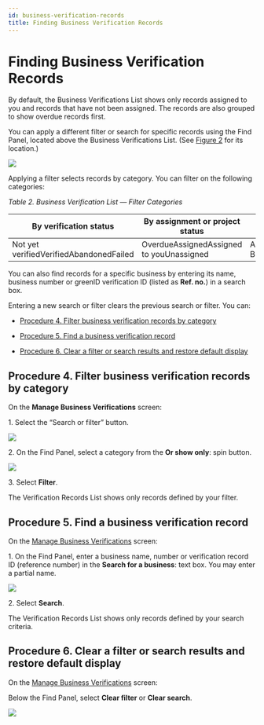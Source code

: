 ```yaml
---
id: business-verification-records
title: Finding Business Verification Records
---
```


# Finding Business Verification Records

By default, the Business Verifications List shows only records assigned to you and records that have not been assigned. The records are also grouped to show overdue records first.

You can apply a different filter or search for specific records using the Find Panel, located above the Business Verifications List. (See [Figure 2](https://vixverify.atlassian.net/wiki/spaces/GREEN/pages/492470563/Manage+Business+Verifications#ManageBusinessVerifications-Figure2) for its location.)

![](/img/bus-admin-panel5.png)



Applying a filter selects records by category. You can filter on the following categories:

*Table 2. Business Verification List — Filter Categories*

| **By verification status**              | **By assignment or project status**      | **By all**     |
| --------------------------------------- | ---------------------------------------- | -------------- |
| Not yet verifiedVerifiedAbandonedFailed | OverdueAssignedAssigned to youUnassigned | All Businesses |

You can also find records for a specific business by entering its name, business number or greenID verification ID (listed as **Ref. no.**) in a search box.

Entering a new search or filter clears the previous search or filter. You can:



- [Procedure 4. Filter business verification records by category](https://vixverify.atlassian.net/wiki/spaces/GREEN/pages/492339625/Finding+business+verification+records?atl_f=PAGETREE#Findingbusinessverificationrecords-procedure4Procedure4.Filterbusinessverificationrecordsbycategory)

- [Procedure 5. Find a business verification record](https://vixverify.atlassian.net/wiki/spaces/GREEN/pages/492339625/Finding+business+verification+records?atl_f=PAGETREE#Findingbusinessverificationrecords-procedure5Procedure5.Findabusinessverificationrecord)

- [Procedure 6. Clear a filter or search results and restore default display](https://vixverify.atlassian.net/wiki/spaces/GREEN/pages/492339625/Finding+business+verification+records?atl_f=PAGETREE#Findingbusinessverificationrecords-procedure6Procedure6.Clearafilterorsearchresultsandrestoredefaultdisplay)

## Procedure 4. Filter business verification records by category

On the **Manage Business Verifications** screen:

1\. Select the “Search or filter” button.

![](/img/bus-admin-panel6.png)



2\. On the Find Panel, select a category from the **Or show only**: spin button.

![](/img/bus-admin-panel7.png)



3\. Select **Filter**.

The Verification Records List shows only records defined by your filter.

## Procedure 5. Find a business verification record

On the [Manage Business Verifications](https://vixverify.atlassian.net/wiki/spaces/GREEN/pages/492470563/Manage+Business+Verifications) screen:

1\. On the Find Panel, enter a business name, number or verification record ID (reference number) in the **Search for a business**: text box. You may enter a partial name.

![](/img/bus-admin-panel8.png)



2\. Select **Search**.

The Verification Records List shows only records defined by your search criteria.

## Procedure 6. Clear a filter or search results and restore default display

On the [Manage Business Verifications](https://vixverify.atlassian.net/wiki/spaces/GREEN/pages/492470563/Manage+Business+Verifications) screen:

Below the Find Panel, select **Clear filter** or **Clear search**.

![](/img/bus-admin-panel9.png)
